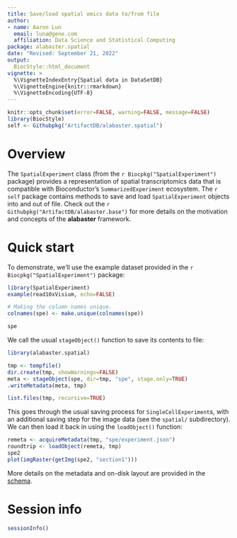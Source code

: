 ```yaml
---
title: Save/load spatial omics data to/from file
author:
- name: Aaron Lun
  email: luna@gene.com
  affiliation: Data Science and Statistical Computing 
package: alabaster.spatial 
date: "Revised: September 21, 2022"
output:
  BiocStyle::html_document
vignette: >
  %\VignetteIndexEntry{Spatial data in DataSetDB}
  %\VignetteEngine{knitr::rmarkdown}
  %\VignetteEncoding{UTF-8}
---
```


```r
knitr::opts_chunk$set(error=FALSE, warning=FALSE, message=FALSE)
library(BiocStyle)
self <- Githubpkg("ArtifactDB/alabaster.spatial")
```

# Overview

The `SpatialExperiment` class (from the `r Biocpkg("SpatialExperiment")` package) provides a representation of spatial transcriptomics data that is compatible with Bioconductor's `SummarizedExperiment` ecosystem.
The `r self` package contains methods to save and load `SpatialExperiment` objects into and out of file. 
Check out the `r Githubpkg("ArtifactDB/alabaster.base")` for more details on the motivation and concepts of the **alabaster** framework.

# Quick start

To demonstrate, we'll use the example dataset provided in the `r Biocpkg("SpatialExperiment")` package:

```r
library(SpatialExperiment)
example(read10xVisium, echo=FALSE)

# Making the column names unique.
colnames(spe) <- make.unique(colnames(spe))

spe
```

We call the usual `stageObject()` function to save its contents to file:

```r
library(alabaster.spatial)

tmp <- tempfile()
dir.create(tmp, showWarnings=FALSE)
meta <- stageObject(spe, dir=tmp, "spe", stage.only=TRUE)
.writeMetadata(meta, tmp)

list.files(tmp, recursive=TRUE)
```

This goes through the usual saving process for `SingleCellExperiment`s, with an additional saving step for the image data (see the `spatial/` subdirectory).
We can then load it back in using the `loadObject()` function:

```r
remeta <- acquireMetadata(tmp, "spe/experiment.json")
roundtrip <- loadObject(remeta, tmp)
spe2
plot(imgRaster(getImg(spe2, "section1")))
```

More details on the metadata and on-disk layout are provided in the [schema](https://artifactdb.github.io/BiocObjectSchemas/html/spatial_experiment/v1.html).

# Session info {-}

```r
sessionInfo()
```
